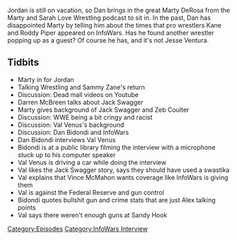 {{DEFAULTSORT:
    #_EPISODE_0286:Wrestling With Disappointment
}}{{Episode
    | title           = Wrestling With Disappointment
    | caption         = Listen to this episode on [https://knowledgefight.libsyn.com/knowledge-fight-wrestling-with-disappointment Libsyn] [https://open.spotify.com/episode/2NWTXv5TSP3Ji3vDD1Zzge Spotify], Read the [[Transcript/286: Wrestling With Disappointment|Unofficial Transcript]]
    | episodeNumber   = 286
    | length          = 01:12:26
    | airDate         = April 19, 2019
    | episodeType     = [[:Category:InfoWars Interview|InfoWars Interview]]
    | appearance      = [[Marty DeRosa]], [[Darren McBreen]], [[Jack Swagger]], [[Zeb Coulter]], [[Dan Bidondi]], [[Val Venus]], [[Vince McMahon]]
    | beverage        = Dasani Sparkling Pear Kiwi
    | previousEpisode = [[285: Lil' Taste of Poland]]
    | nextEpisode     = [[287: April 15-18, 2019]]
}}

{{Stub}}

Jordan is still on vacation, so Dan brings in the great Marty DeRosa from the Marty and Sarah Love Wrestling podcast to sit in. In the past, Dan has disappointed Marty by telling him about the times that pro wrestlers Kane and Roddy Piper appeared on InfoWars. Has he found another wrestler popping up as a guest? Of course he has, and it's not Jesse Ventura.

==Tidbits==

*Marty in for Jordan
*Talking Wrestling and Sammy Zane's return
*Discussion: Dead mall videos on Youtube
*Darren McBreen talks about Jack Swagger
*Marty gives background of Jack Swagger and Zeb Coulter
*Discussion: WWE being a bit cringy and racist
*Discussion: Val Venus's background
*Discussion: Dan Bidondi and InfoWars
*Dan Bidondi interviews Val Venus
*Bidondi is at a public library filming the interview with a microphone stuck up to his computer speaker
*Val Venus is driving a car while doing the interview
*Val likes the Jack Swagger story, says they should have used a swastika
*Val explains that Vince McMahon wants coverage like InfoWars is giving them
*Val is against the Federal Reserve and gun control
*Bidondi quotes bullshit gun and crime stats that are just Alex talking points
*Val says there weren't enough guns at Sandy Hook

[[Category:Episodes]]
[[Category:InfoWars Interview]]
